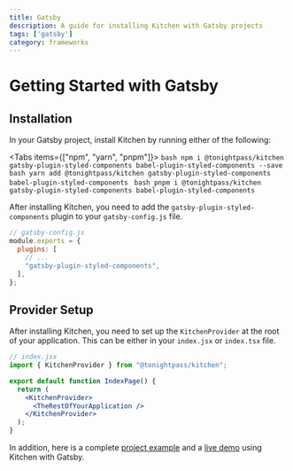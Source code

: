 ```yaml
---
title: Gatsby
description: A guide for installing Kitchen with Gatsby projects
tags: ['gatsby']
category: frameworks
---
```



# Getting Started with Gatsby

## Installation
In your Gatsby project, install Kitchen by running either of the following:

<Tabs items={["npm", "yarn", "pnpm"]}>
  <Tab>
    ```bash
    npm i @tonightpass/kitchen gatsby-plugin-styled-components babel-plugin-styled-components --save
    ```
  </Tab>
  <Tab>
    ```bash
    yarn add @tonightpass/kitchen gatsby-plugin-styled-components babel-plugin-styled-components
    ```
  </Tab>
  <Tab>
    ```bash
    pnpm i @tonightpass/kitchen gatsby-plugin-styled-components babel-plugin-styled-components
    ```
  </Tab>
</Tabs>

After installing Kitchen, you need to add the `gatsby-plugin-styled-components` plugin to your `gatsby-config.js` file.

```js
// gatsby-config.js
module.exports = {
  plugins: [
    // ...
    "gatsby-plugin-styled-components",
  ],
};
```

## Provider Setup

After installing Kitchen, you need to set up the `KitchenProvider` at the root 
of your application. This can be either in your `index.jsx` or `index.tsx` file.

```jsx
// index.jsx
import { KitchenProvider } from "@tonightpass/kitchen";

export default function IndexPage() {
  return (
    <KitchenProvider>
      <TheRestOfYourApplication />
    </KitchenProvider>
  );
}
```

In addition, here is a complete [project example](https://github.com/tonightpass/kitchen/tree/master/examples/gatsby-typescript) and a [live demo](https://kitchen-gatsby-typescript.vercel.app)  using Kitchen with Gatsby.